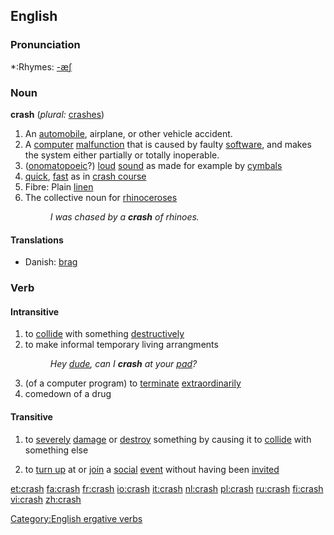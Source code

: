 ==English==

===Pronunciation===
*:Rhymes: [[Rhymes:English:-æʃ|-æʃ]]

===Noun===
'''crash''' (''plural:'' [[crashes]])
#An [[automobile]], airplane, or other vehicle accident.
#A [[computer]] [[malfunction]] that is caused by faulty [[software]], and makes the system either partially or totally inoperable.
#([[onomatopoeic]]?) [[loud]] [[sound]] as made for example by [[cymbal]]s
#[[quick]], [[fast]] as in [[crash course]]
#Fibre: Plain [[linen]]
#The collective noun for [[rhinoceros]]es
#:''I was chased by a '''crash''' of rhinoes.''

====Translations====
{{top}}
*Danish: [[brag]] {{n}}
{{bottom}}

===Verb===
{{en-verb|crash|es}}
====Intransitive====
#to [[collide]] with something [[destructively]]
#to make informal temporary living arrangments
#:''Hey [[dude]], can I '''crash''' at your [[pad]]?''
#(of a computer program) to [[terminate]] [[extraordinary|extraordinarily]]
# comedown of a drug

====Transitive====
#to [[severely]] [[damage]] or [[destroy]] something by causing it to [[collide]] with something else
#{{slang}} to [[turn up]] at or [[join]] a [[social]] [[event]] without having been [[invite]]d

[[Category:English ergative verbs]]

[[et:crash]]
[[fa:crash]]
[[fr:crash]]
[[io:crash]]
[[it:crash]]
[[nl:crash]]
[[pl:crash]]
[[ru:crash]]
[[fi:crash]]
[[vi:crash]]
[[zh:crash]]
